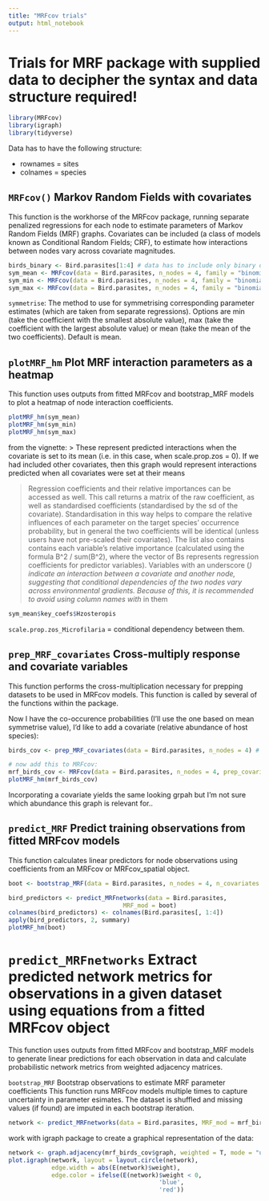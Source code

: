```yaml
---
title: "MRFcov trials"
output: html_notebook
---
```


# Trials for MRF package with supplied data to decipher the syntax and data structure required!

```r
library(MRFcov)
library(igraph)
library(tidyverse)

```

Data has to have the following structure:

* rownames = sites
* colnames = species

## `MRFcov()` Markov Random Fields with covariates
This function is the workhorse of the MRFcov package, running separate penalized regressions for
each node to estimate parameters of Markov Random Fields (MRF) graphs. Covariates can be included
(a class of models known as Conditional Random Fields; CRF), to estimate how interactions
between nodes vary across covariate magnitudes.

```r
birds_binary <- Bird.parasites[1:4] # data has to include only binary data to run with "binomial" family
sym_mean <- MRFcov(data = Bird.parasites, n_nodes = 4, family = "binomial") # symmetrise = mean
sym_min <- MRFcov(data = Bird.parasites, n_nodes = 4, family = "binomial", symmetrise = "min") # symmetrise = mean
sym_max <- MRFcov(data = Bird.parasites, n_nodes = 4, family = "binomial", symmetrise = "max") # symmetrise = mean

```

`symmetrise`: The method to use for symmetrising corresponding parameter estimates (which are taken from separate regressions). Options are min (take the coefficient with the smallest absolute value), max (take the coefficient with the largest absolute value) or mean (take the mean of the two coefficients). Default is mean.

## `plotMRF_hm` Plot MRF interaction parameters as a heatmap
This function uses outputs from fitted MRFcov and bootstrap_MRF models to plot a heatmap of node interaction coefficients.

```r
plotMRF_hm(sym_mean)
plotMRF_hm(sym_min)
plotMRF_hm(sym_max)

```
from the vignette:
> These represent predicted interactions when the covariate is set to its mean (i.e. in this case, when scale.prop.zos = 0). If we had included other covariates, then this graph would represent interactions predicted when all covariates were set at their means

> Regression coefficients and their relative importances can be accessed as well. This call returns a matrix of the raw coefficient, as well as standardised coefficients (standardised by the sd of the covariate). Standardisation in this way helps to compare the relative influences of each parameter on the target species’ occurrence probability, but in general the two coefficients will be identical (unless users have not pre-scaled their covariates). The list also contains contains each variable’s relative importance (calculated using the formula B^2 / sum(B^2), where the vector of Bs represents regression coefficients for predictor variables). Variables with an underscore (_) indicate an interaction between a covariate and another node, suggesting that conditional dependencies of the two nodes vary across environmental gradients. Because of this, it is recommended to avoid using column names with _ in them

```r
sym_mean$key_coefs$Hzosteropis
```

`scale.prop.zos_Microfilaria` = conditional dependency between them.

## `prep_MRF_covariates` Cross-multiply response and covariate variables
This function performs the cross-multiplication necessary for prepping datasets to be used in MRFcov models. This function is called by several of the functions within the package.

Now I have the co-occurence probabilities (I'll use the one based on mean symmetrise value), I'd like to add a covariate (relative abundance of host species):
```r
birds_cov <- prep_MRF_covariates(data = Bird.parasites, n_nodes = 4) # I use the full dataframe where the left-most columns are species and then afer them: covariates

# now add this to MRFcov:
mrf_birds_cov <- MRFcov(data = Bird.parasites, n_nodes = 4, prep_covariates = TRUE, family = "binomial")
plotMRF_hm(mrf_birds_cov)

```

Incorporating a covariate yields the same looking grpah but I'm not sure which abundance this graph is relevant for..

## `predict_MRF` Predict training observations from fitted MRFcov models
This function calculates linear predictors for node observations using coefficients from an MRFcov or MRFcov_spatial object.

```r
boot <- bootstrap_MRF(data = Bird.parasites, n_nodes = 4, n_covariates = 1, family = "binomial")

bird_predictors <- predict_MRFnetworks(data = Bird.parasites,
                                MRF_mod = boot)
colnames(bird_predictors) <- colnames(Bird.parasites[, 1:4])
apply(bird_predictors, 2, summary)
plotMRF_hm(boot)
```

# `predict_MRFnetworks` Extract predicted network metrics for observations in a given dataset using equations from a fitted MRFcov object
This function uses outputs from fitted MRFcov and bootstrap_MRF models to generate linear predictions for each observation in data and calculate probabilistic network metrics from weighted adjacency matrices.

`bootstrap_MRF` Bootstrap observations to estimate MRF parameter coefficients
This function runs MRFcov models multiple times to capture uncertainty in parameter esimates. The dataset is shuffled and missing values (if found) are imputed in each bootstrap iteration.

```r

network <- predict_MRFnetworks(data = Bird.parasites, MRF_mod = mrf_birds_cov, cached_predictions = bird_predictors, prep_covariates = TRUE)

```

work with igraph package to create a graphical representation of the data:

```r
network <- graph.adjacency(mrf_birds_cov$graph, weighted = T, mode = "undirected") # inside the MRFcov new variable there is a graph element which I'll need to use for igraph
plot.igraph(network, layout = layout.circle(network),
            edge.width = abs(E(network)$weight),
            edge.color = ifelse(E(network)$weight < 0, 
                                          'blue',
                                          'red'))

```


